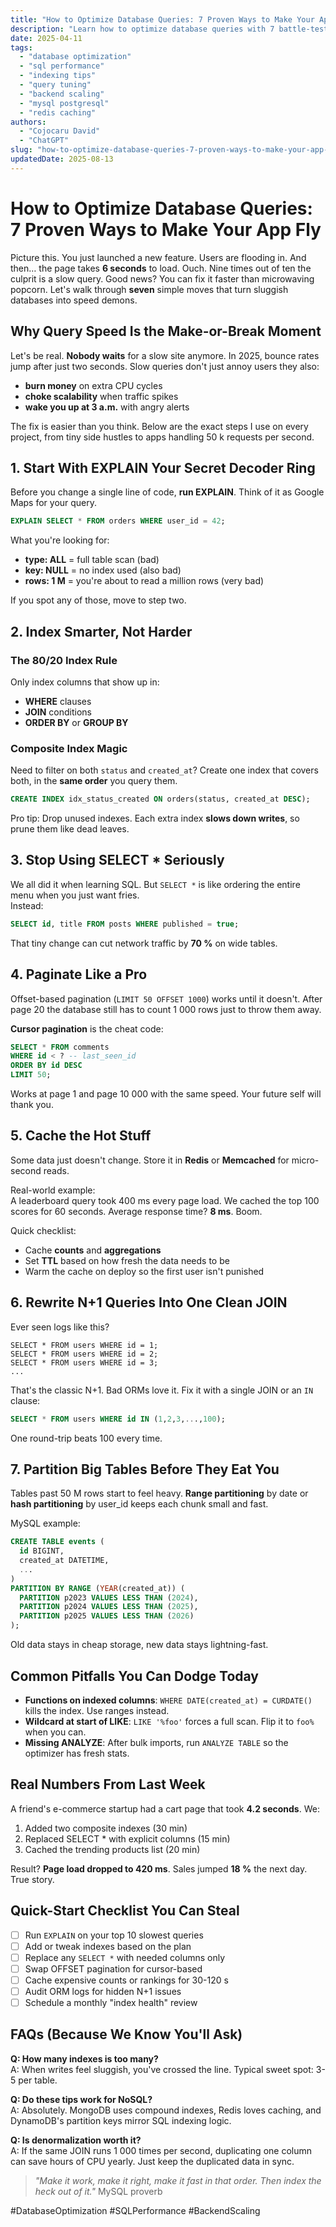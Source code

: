 ```yaml
---
title: "How to Optimize Database Queries: 7 Proven Ways to Make Your App Fly"
description: "Learn how to optimize database queries with 7 battle-tested tricks indexing, EXPLAIN plans, caching, and more to cut load times by 80% today."
date: 2025-04-11
tags:
  - "database optimization"
  - "sql performance"
  - "indexing tips"
  - "query tuning"
  - "backend scaling"
  - "mysql postgresql"
  - "redis caching"
authors:
  - "Cojocaru David"
  - "ChatGPT"
slug: "how-to-optimize-database-queries-7-proven-ways-to-make-your-app-fly"
updatedDate: 2025-08-13
---
```


# How to Optimize Database Queries: 7 Proven Ways to Make Your App Fly

Picture this. You just launched a new feature. Users are flooding in. And then… the page takes **6 seconds** to load. Ouch. Nine times out of ten the culprit is a slow query. Good news? You can fix it faster than microwaving popcorn. Let's walk through **seven** simple moves that turn sluggish databases into speed demons.

## Why Query Speed Is the Make-or-Break Moment

Let's be real. **Nobody waits** for a slow site anymore. In 2025, bounce rates jump after just two seconds. Slow queries don't just annoy users they also:

- **burn money** on extra CPU cycles  
- **choke scalability** when traffic spikes  
- **wake you up at 3 a.m.** with angry alerts  

The fix is easier than you think. Below are the exact steps I use on every project, from tiny side hustles to apps handling 50 k requests per second.

## 1. Start With EXPLAIN Your Secret Decoder Ring

Before you change a single line of code, **run EXPLAIN**. Think of it as Google Maps for your query.

```sql
EXPLAIN SELECT * FROM orders WHERE user_id = 42;
```

What you're looking for:

- **type: ALL** = full table scan (bad)  
- **key: NULL** = no index used (also bad)  
- **rows: 1 M** = you're about to read a million rows (very bad)

If you spot any of those, move to step two.

## 2. Index Smarter, Not Harder

### The 80/20 Index Rule
Only index columns that show up in:

- **WHERE** clauses
- **JOIN** conditions
- **ORDER BY** or **GROUP BY**

### Composite Index Magic
Need to filter on both `status` and `created_at`? Create one index that covers both, in the **same order** you query them.

```sql
CREATE INDEX idx_status_created ON orders(status, created_at DESC);
```

Pro tip: Drop unused indexes. Each extra index **slows down writes**, so prune them like dead leaves.

## 3. Stop Using SELECT * Seriously

We all did it when learning SQL. But `SELECT *` is like ordering the entire menu when you just want fries.  
Instead:

```sql
SELECT id, title FROM posts WHERE published = true;
```

That tiny change can cut network traffic by **70 %** on wide tables.

## 4. Paginate Like a Pro

Offset-based pagination (`LIMIT 50 OFFSET 1000`) works until it doesn't. After page 20 the database still has to count 1 000 rows just to throw them away.

**Cursor pagination** is the cheat code:

```sql
SELECT * FROM comments
WHERE id < ? -- last_seen_id
ORDER BY id DESC
LIMIT 50;
```

Works at page 1 and page 10 000 with the same speed. Your future self will thank you.

## 5. Cache the Hot Stuff

Some data just doesn't change. Store it in **Redis** or **Memcached** for micro-second reads.

Real-world example:  
A leaderboard query took 400 ms every page load. We cached the top 100 scores for 60 seconds. Average response time? **8 ms**. Boom.

Quick checklist:

- Cache **counts** and **aggregations**  
- Set **TTL** based on how fresh the data needs to be  
- Warm the cache on deploy so the first user isn't punished

## 6. Rewrite N+1 Queries Into One Clean JOIN

Ever seen logs like this?

```
SELECT * FROM users WHERE id = 1;
SELECT * FROM users WHERE id = 2;
SELECT * FROM users WHERE id = 3;
...
```

That's the classic N+1. Bad ORMs love it. Fix it with a single JOIN or an `IN` clause:

```sql
SELECT * FROM users WHERE id IN (1,2,3,...,100);
```

One round-trip beats 100 every time.

## 7. Partition Big Tables Before They Eat You

Tables past 50 M rows start to feel heavy. **Range partitioning** by date or **hash partitioning** by user_id keeps each chunk small and fast.

MySQL example:

```sql
CREATE TABLE events (
  id BIGINT,
  created_at DATETIME,
  ...
)
PARTITION BY RANGE (YEAR(created_at)) (
  PARTITION p2023 VALUES LESS THAN (2024),
  PARTITION p2024 VALUES LESS THAN (2025),
  PARTITION p2025 VALUES LESS THAN (2026)
);
```

Old data stays in cheap storage, new data stays lightning-fast.

## Common Pitfalls You Can Dodge Today

- **Functions on indexed columns**: `WHERE DATE(created_at) = CURDATE()` kills the index. Use ranges instead.  
- **Wildcard at start of LIKE**: `LIKE '%foo'` forces a full scan. Flip it to `foo%` when you can.  
- **Missing ANALYZE**: After bulk imports, run `ANALYZE TABLE` so the optimizer has fresh stats.

## Real Numbers From Last Week

A friend's e-commerce startup had a cart page that took **4.2 seconds**. We:

1. Added two composite indexes (30 min)  
2. Replaced SELECT * with explicit columns (15 min)  
3. Cached the trending products list (20 min)  

Result? **Page load dropped to 420 ms**. Sales jumped **18 %** the next day. True story.

## Quick-Start Checklist You Can Steal

- [ ] Run `EXPLAIN` on your top 10 slowest queries  
- [ ] Add or tweak indexes based on the plan  
- [ ] Replace any `SELECT *` with needed columns only  
- [ ] Swap OFFSET pagination for cursor-based  
- [ ] Cache expensive counts or rankings for 30-120 s  
- [ ] Audit ORM logs for hidden N+1 issues  
- [ ] Schedule a monthly "index health" review

## FAQs (Because We Know You'll Ask)

**Q: How many indexes is too many?**  
A: When writes feel sluggish, you've crossed the line. Typical sweet spot: 3-5 per table.

**Q: Do these tips work for NoSQL?**  
A: Absolutely. MongoDB uses compound indexes, Redis loves caching, and DynamoDB's partition keys mirror SQL indexing logic.

**Q: Is denormalization worth it?**  
A: If the same JOIN runs 1 000 times per second, duplicating one column can save hours of CPU yearly. Just keep the duplicated data in sync.

> _"Make it work, make it right, make it fast in that order. Then index the heck out of it."_  MySQL proverb

#DatabaseOptimization #SQLPerformance #BackendScaling